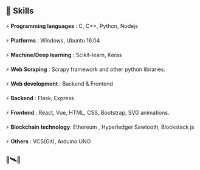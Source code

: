 <br />

## 🏅 Skills


⚡ __Programming languages__ : C, C++, Python, Nodejs 


⚡ __Platforms__ : Windows, Ubuntu 16.04 


⚡ __Machine/Deep learning__ : Scikit-learn, Keras 


⚡ __Web Scraping__ : Scrapy framework and other python libraries.


⚡ __Web development__ : Backend & Frontend

⚡ __Backend__ : Flask, Express

⚡ __Frontend__ : React, Vue, HTML, CSS, Bootstrap, SVG animations. 


⚡ __Blockchain technology__: Ethereum , Hyperledger Sawtooth, Blockstack js


⚡ __Others__ : VCS(Git), Arduino UNO 

### 🌌🛰🌌

